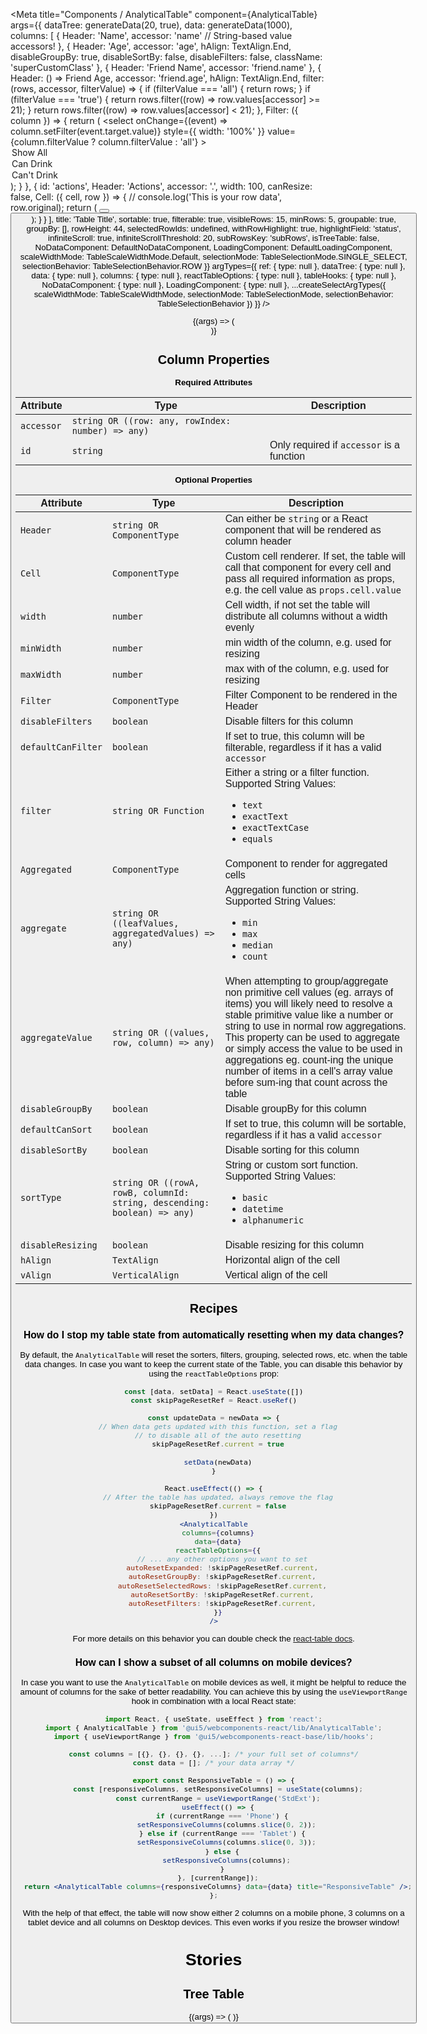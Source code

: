 
<Meta
  title="Components / AnalyticalTable"
  component={AnalyticalTable}
  args={{
    dataTree: generateData(20, true),
    data: generateData(1000),
    columns: [
      {
        Header: 'Name',
        accessor: 'name' // String-based value accessors!
      },
      {
        Header: 'Age',
        accessor: 'age',
        hAlign: TextAlign.End,
        disableGroupBy: true,
        disableSortBy: false,
        disableFilters: false,
        className: 'superCustomClass'
      },
      {
        Header: 'Friend Name',
        accessor: 'friend.name'
      },
      {
        Header: () => <span>Friend Age</span>,
        accessor: 'friend.age',
        hAlign: TextAlign.End,
        filter: (rows, accessor, filterValue) => {
          if (filterValue === 'all') {
            return rows;
          }
          if (filterValue === 'true') {
            return rows.filter((row) => row.values[accessor] >= 21);
          }
          return rows.filter((row) => row.values[accessor] < 21);
        },
        Filter: ({ column }) => {
          return (
            <select
              onChange={(event) => column.setFilter(event.target.value)}
              style={{ width: '100%' }}
              value={column.filterValue ? column.filterValue : 'all'}
            >
              <option value="all">Show All</option>
              <option value="true">Can Drink</option>
              <option value="false">Can't Drink</option>
            </select>
          );
        }
      },
      {
        id: 'actions',
        Header: 'Actions',
        accessor: '.',
        width: 100,
        canResize: false,
        Cell: ({ cell, row }) => {
          // console.log('This is your row data', row.original);
          return (
            <FlexBox>
              <Button icon="edit" />
              <Button icon="delete" />
            </FlexBox>
          );
        }
      }
    ],
    title: 'Table Title',
    sortable: true,
    filterable: true,
    visibleRows: 15,
    minRows: 5,
    groupable: true,
    groupBy: [],
    rowHeight: 44,
    selectedRowIds: undefined,
    withRowHighlight: true,
    highlightField: 'status',
    infiniteScroll: true,
    infiniteScrollThreshold: 20,
    subRowsKey: 'subRows',
    isTreeTable: false,
    NoDataComponent: DefaultNoDataComponent,
    LoadingComponent: DefaultLoadingComponent,
    scaleWidthMode: TableScaleWidthMode.Default,
    selectionMode: TableSelectionMode.SINGLE_SELECT,
    selectionBehavior: TableSelectionBehavior.ROW
  }}
  argTypes={{
    ref: { type: null },
    dataTree: { type: null },
    data: { type: null },
    columns: { type: null },
    reactTableOptions: { type: null },
    tableHooks: { type: null },
    NoDataComponent: { type: null },
    LoadingComponent: { type: null },
    ...createSelectArgTypes({
      scaleWidthMode: TableScaleWidthMode,
      selectionMode: TableSelectionMode,
      selectionBehavior: TableSelectionBehavior
    })
  }}
/>

<DocsHeader />

<Canvas>
  <Story name="Default">
    {(args) => (
      <div style={{ display: 'flex', flexDirection: 'column' }}>
        <AnalyticalTable
          {...args}
          title={args.title}
          data={args.data}
          columns={args.columns}
          loading={args.loading}
          alternateRowColor={args.alternateRowColor}
          sortable={args.sortable}
          filterable={args.filterable}
          visibleRows={args.visibleRows}
          minRows={args.minRows}
          groupable={args.groupable}
          selectionMode={args.selectionMode}
          scaleWidthMode={args.scaleWidthMode}
          onRowSelected={args.onRowSelected}
          onSort={args.onSort}
          onGroup={args.onGroup}
          onRowExpandChange={args.onRowExpandChange}
          groupBy={args.groupBy}
          rowHeight={args.rowHeight}
          selectedRowIds={args.selectedRowIds}
          onColumnsReordered={args.onColumnsReordered}
          withRowHighlight={args.withRowHighlight}
          highlightField={args.highlightField}
          infiniteScroll={args.infiniteScroll}
          infiniteScrollThreshold={args.infiniteScrollThreshold}
          onLoadMore={args.onLoadMore}
          selectionBehavior={args.selectionBehavior}
        />
      </div>
    )}
  </Story>
</Canvas>

<ArgsTable story="." />

## Column Properties

**Required Attributes**

| Attribute  | Type                                              | Description                               |
| ---------- | ------------------------------------------------- | ----------------------------------------- |
| `accessor` | `string OR ((row: any, rowIndex: number) => any)` |                                           |
| `id`       | `string`                                          | Only required if `accessor` is a function |

**Optional Properties**

| Attribute          | Type                                                                     | Description                                                                                                                                                                                                                                                                                                                                                                                                     |
| ------------------ | ------------------------------------------------------------------------ | --------------------------------------------------------------------------------------------------------------------------------------------------------------------------------------------------------------------------------------------------------------------------------------------------------------------------------------------------------------------------------------------------------------- |
| `Header`           | `string OR ComponentType`                                                | Can either be `string` or a React component that will be rendered as column header                                                                                                                                                                                                                                                                                                                              |
| `Cell`             | `ComponentType`                                                          | Custom cell renderer. If set, the table will call that component for every cell and pass all required information as props, e.g. the cell value as `props.cell.value`                                                                                                                                                                                                                                           |
| `width`            | `number`                                                                 | Cell width, if not set the table will distribute all columns without a width evenly                                                                                                                                                                                                                                                                                                                             |
| `minWidth`         | `number`                                                                 | min width of the column, e.g. used for resizing                                                                                                                                                                                                                                                                                                                                                                 |
| `maxWidth`         | `number`                                                                 | max with of the column, e.g. used for resizing                                                                                                                                                                                                                                                                                                                                                                  |
| `Filter`           | `ComponentType`                                                          | Filter Component to be rendered in the Header                                                                                                                                                                                                                                                                                                                                                                   |
| `disableFilters`   | `boolean`                                                                | Disable filters for this column                                                                                                                                                                                                                                                                                                                                                                                 |
| `defaultCanFilter` | `boolean`                                                                | If set to true, this column will be filterable, regardless if it has a valid `accessor`                                                                                                                                                                                                                                                                                                                         |
| `filter`           | `string OR Function`                                                     | Either a string or a filter function.<br />Supported String Values: <ul><li>`text`</li><li>`exactText`</li><li>`exactTextCase`</li><li>`equals`</li></ul>                                                                                                                                                                                                                                                       |
| `Aggregated`       | `ComponentType`                                                          | Component to render for aggregated cells                                                                                                                                                                                                                                                                                                                                                                        |
| `aggregate`        | `string OR ((leafValues, aggregatedValues) => any)`                      | Aggregation function or string.<br />Supported String Values: <ul><li>`min`</li><li>`max`</li><li>`median`</li><li>`count`</li></ul>                                                                                                                                                                                                                                                                            |
| `aggregateValue`   | `string OR ((values, row, column) => any)`                               | When attempting to group/aggregate non primitive cell values (eg. arrays of items) you will likely need to resolve a stable primitive value like a number or string to use in normal row aggregations. This property can be used to aggregate or simply access the value to be used in aggregations eg. count-ing the unique number of items in a cell's array value before sum-ing that count across the table |
| `disableGroupBy`   | `boolean`                                                                | Disable groupBy for this column                                                                                                                                                                                                                                                                                                                                                                                 |
| `defaultCanSort`   | `boolean`                                                                | If set to true, this column will be sortable, regardless if it has a valid `accessor`                                                                                                                                                                                                                                                                                                                           |
| `disableSortBy`    | `boolean`                                                                | Disable sorting for this column                                                                                                                                                                                                                                                                                                                                                                                 |
| `sortType`         | `string OR ((rowA, rowB, columnId: string, descending: boolean) => any)` | String or custom sort function.<br />Supported String Values: <ul><li>`basic`</li><li>`datetime`</li><li>`alphanumeric`</li></ul>                                                                                                                                                                                                                                                                               |
| `disableResizing`  | `boolean`                                                                | Disable resizing for this column                                                                                                                                                                                                                                                                                                                                                                                |
| `hAlign`           | `TextAlign`                                                              | Horizontal align of the cell                                                                                                                                                                                                                                                                                                                                                                                    |
| `vAlign`           | `VerticalAlign`                                                          | Vertical align of the cell                                                                                                                                                                                                                                                                                                                                                                                      |

## Recipes

### How do I stop my table state from automatically resetting when my data changes?

By default, the `AnalyticalTable` will reset the sorters, filters, grouping, selected rows, etc. when the table data changes.
In case you want to keep the current state of the Table, you can disable this behavior by using the `reactTableOptions` prop:

```jsx
const [data, setData] = React.useState([])
const skipPageResetRef = React.useRef()

const updateData = newData => {
  // When data gets updated with this function, set a flag
  // to disable all of the auto resetting
  skipPageResetRef.current = true

  setData(newData)
}

React.useEffect(() => {
  // After the table has updated, always remove the flag
  skipPageResetRef.current = false
})
<AnalyticalTable
  columns={columns}
  data={data}
  reactTableOptions={{
    // ... any other options you want to set
    autoResetExpanded: !skipPageResetRef.current,
    autoResetGroupBy: !skipPageResetRef.current,
    autoResetSelectedRows: !skipPageResetRef.current,
    autoResetSortBy: !skipPageResetRef.current,
    autoResetFilters: !skipPageResetRef.current,
  }}
/>
```

For more details on this behavior you can double check the [react-table docs](https://react-table.tanstack.com/docs/faq#how-do-i-stop-my-table-state-from-automatically-resetting-when-my-data-changes).

### How can I show a subset of all columns on mobile devices?

In case you want to use the `AnalyticalTable` on mobile devices as well, it might be helpful to reduce the amount of columns
for the sake of better readability. You can achieve this by using the `useViewportRange` hook in combination with a local React state:

```jsx
import React, { useState, useEffect } from 'react';
import { AnalyticalTable } from '@ui5/webcomponents-react/lib/AnalyticalTable';
import { useViewportRange } from '@ui5/webcomponents-react-base/lib/hooks';

const columns = [{}, {}, {}, {}, ...]; /* your full set of columns*/
const data = []; /* your data array */

export const ResponsiveTable = () => {
  const [responsiveColumns, setResponsiveColumns] = useState(columns);
  const currentRange = useViewportRange('StdExt');
  useEffect(() => {
    if (currentRange === 'Phone') {
      setResponsiveColumns(columns.slice(0, 2));
    } else if (currentRange === 'Tablet') {
      setResponsiveColumns(columns.slice(0, 3));
    } else {
      setResponsiveColumns(columns);
    }
  }, [currentRange]);
  return <AnalyticalTable columns={responsiveColumns} data={data} title="ResponsiveTable" />;
};
```

With the help of that effect, the table will now show either 2 columns on a mobile phone, 3 columns on a tablet device and all columns on Desktop devices.
This even works if you resize the browser window!

# Stories

## Tree Table

<Canvas>
  <Story name="Tree Table">
    {(args) => (
      <AnalyticalTable
        {...args}
        title={args.title}
        data={args.dataTree}
        columns={args.columns}
        loading={args.loading}
        sortable={args.sortable}
        filterable={args.filterable}
        visibleRows={args.visibleRows}
        minRows={args.minRows}
        selectionMode={args.selectionMode}
        onRowSelected={args.onRowSelected}
        onSort={args.onSort}
        onRowExpandChange={args.onRowExpandChange}
        subRowsKey={args.subRowsKey}
        selectedRowIds={args.selectedRowIds}
        selectionBehavior={args.selectionBehavior}
        isTreeTable
      />
    )}
  </Story>
</Canvas>
